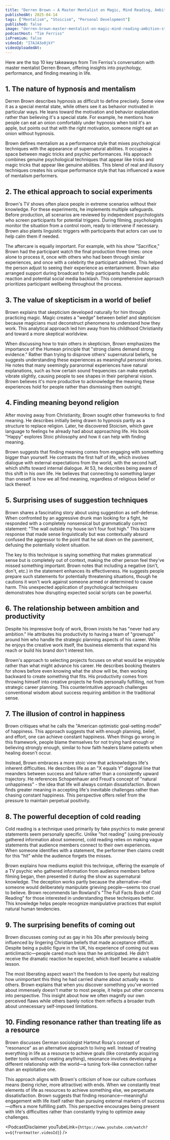 ```yaml
---
title: "Derren Brown — A Master Mentalist on Magic, Mind Reading, Ambition, Stoicism, Religion, and More"
publishedAt: 2025-04-14
tags: ["Mentalism", "Stoicism", "Personal Development"]
published: false
image: "derren-brown-master-mentalist-on-magic-mind-reading-ambition-stoicism-religion.jpg"
podcastHost: "Tim Ferriss"
isPremium: false
videoId: "I7AJA3o0jkY"
videoUploadedAt: 
---
```



<PodcastSummaryPageLayout frontmatter={frontmatter}>

Here are the top 10 key takeaways from Tim Ferriss's conversation with master mentalist Derren Brown, offering insights into psychology, performance, and finding meaning in life.

## 1. The nature of hypnosis and mentalism
Derren Brown describes hypnosis as difficult to define precisely. Some view it as a special mental state, while others see it as behavior motivated in particular ways. He leans toward the motivation and behavior explanation rather than believing it's a special state. For example, he mentions how people can eat an onion comfortably under hypnosis when told it's an apple, but points out that with the right motivation, someone might eat an onion without hypnosis.

Brown defines mentalism as a performance style that mixes psychological techniques with the appearance of supernatural abilities. It occupies a space between magic tricks and psychic performances. His approach combines genuine psychological techniques that appear like tricks and magic tricks that appear like genuine abilities. This blend of real and illusory techniques creates his unique performance style that has influenced a wave of mentalism performers.

## 2. The ethical approach to social experiments
Brown's TV shows often place people in extreme scenarios without their knowledge. For these experiments, he implements multiple safeguards. Before production, all scenarios are reviewed by independent psychologists who screen participants for potential triggers. During filming, psychologists monitor the situation from a control room, ready to intervene if necessary. Brown also plants linguistic triggers with participants that actors can use to help calm them if needed.

The aftercare is equally important. For example, with his show "Sacrifice," Brown had the participant watch the final production three times: once alone to process it, once with others who had been through similar experiences, and once with a celebrity the participant admired. This helped the person adjust to seeing their experience as entertainment. Brown also arranged support during broadcast to help participants handle public reaction and potential social media backlash. This comprehensive approach prioritizes participant wellbeing throughout the process.

## 3. The value of skepticism in a world of belief
Brown explains that skepticism developed naturally for him through practicing magic. Magic creates a "wedge" between belief and skepticism because magicians must deconstruct phenomena to understand how they work. This analytical approach led him away from his childhood Christianity and toward a more skeptical worldview.

When discussing how to train others in skepticism, Brown emphasizes the importance of the Humean principle that "strong claims demand strong evidence." Rather than trying to disprove others' supernatural beliefs, he suggests understanding these experiences as meaningful personal stories. He notes that many seemingly paranormal experiences have natural explanations, such as how certain sound frequencies can make eyeballs vibrate slightly, causing people to see shapes in their peripheral vision. Brown believes it's more productive to acknowledge the meaning these experiences hold for people rather than dismissing them outright.

## 4. Finding meaning beyond religion
After moving away from Christianity, Brown sought other frameworks to find meaning. He describes initially being drawn to hypnosis partly as a structure to replace religion. Later, he discovered Stoicism, which gave language to feelings he already had about approaching life. His book "Happy" explores Stoic philosophy and how it can help with finding meaning.

Brown suggests that finding meaning comes from engaging with something bigger than yourself. He contrasts the first half of life, which involves dialogue with external expectations from the world, with the second half, which shifts toward internal dialogue. At 53, he describes being aware of this shift in his own life. He believes that connecting to something larger than oneself is how we all find meaning, regardless of religious belief or lack thereof.

## 5. Surprising uses of suggestion techniques
Brown shares a fascinating story about using suggestion as self-defense. When confronted by an aggressive drunk man looking for a fight, he responded with a completely nonsensical but grammatically correct statement: "The wall outside my house isn't four foot high." This bizarre response that made sense linguistically but was contextually absurd confused the aggressor to the point that he sat down on the pavement, defusing the potentially violent situation.

The key to this technique is saying something that makes grammatical sense but is completely out of context, making the other person feel they've missed something important. Brown notes that including a negative (isn't, don't, etc.) in the statement enhances its effectiveness. He suggests people prepare such statements for potentially threatening situations, though he cautions it won't work against someone armed or determined to cause harm. This unexpected application of psychological techniques demonstrates how disrupting expected social scripts can be powerful.

## 6. The relationship between ambition and productivity
Despite his impressive body of work, Brown insists he has "never had any ambition." He attributes his productivity to having a team of "grownups" around him who handle the strategic planning aspects of his career. While he enjoys the creative work itself, the business elements that expand his reach or build his brand don't interest him.

Brown's approach to selecting projects focuses on what would be enjoyable rather than what might advance his career. He describes booking theaters for shows before even knowing what the show will be, then working backward to create something that fits. His productivity comes from throwing himself into creative projects he finds personally fulfilling, not from strategic career planning. This counterintuitive approach challenges conventional wisdom about success requiring ambition in the traditional sense.

## 7. The illusion of control in happiness
Brown critiques what he calls the "American optimistic goal-setting model" of happiness. This approach suggests that with enough planning, belief, and effort, one can achieve constant happiness. When things go wrong in this framework, people blame themselves for not trying hard enough or believing strongly enough, similar to how faith healers blame patients when healing doesn't occur.

Instead, Brown embraces a more stoic view that acknowledges life's inherent difficulties. He describes life as an "X equals Y" diagonal line that meanders between success and failure rather than a consistently upward trajectory. He references Schopenhauer and Freud's concept of "natural unhappiness" - the idea that life will always contain dissatisfaction. Brown finds greater meaning in accepting life's inevitable challenges rather than chasing constant happiness. This perspective offers relief from the pressure to maintain perpetual positivity.

## 8. The powerful deception of cold reading
Cold reading is a technique used primarily by fake psychics to make general statements seem personally specific. Unlike "hot reading" (using previously gathered information about someone), cold reading relies on making vague statements that audience members connect to their own experiences. When someone identifies with a statement, the performer then claims credit for this "hit" while the audience forgets the misses.

Brown explains how mediums exploit this technique, offering the example of a TV psychic who gathered information from audience members before filming began, then presented it during the show as supernatural knowledge. The deception works partly because the alternative—that someone would deliberately manipulate grieving people—seems too cruel to believe. Brown recommends Ian Rowland's "The Full Facts Book of Cold Reading" for those interested in understanding these techniques better. This knowledge helps people recognize manipulative practices that exploit natural human tendencies.

## 9. The surprising benefits of coming out
Brown discusses coming out as gay in his 30s after previously being influenced by lingering Christian beliefs that made acceptance difficult. Despite being a public figure in the UK, his experience of coming out was anticlimactic—people cared much less than he anticipated. He didn't receive the dramatic reaction he expected, which itself became a valuable lesson.

The most liberating aspect wasn't the freedom to live openly but realizing how unimportant this thing he had carried shame about actually was to others. Brown explains that when you discover something you've worried about immensely doesn't matter to most people, it helps put other concerns into perspective. This insight about how we often magnify our own perceived flaws while others barely notice them reflects a broader truth about unnecessary self-imposed limitations.

## 10. Finding resonance rather than treating life as a resource
Brown discusses German sociologist Hartmut Rosa's concept of "resonance" as an alternative approach to living well. Instead of treating everything in life as a resource to achieve goals (like constantly acquiring better tools without creating anything), resonance involves developing a different relationship with the world—a tuning fork-like connection rather than an exploitative one.

This approach aligns with Brown's criticism of how our culture confuses means (being richer, more attractive) with ends. When we constantly treat elements of life as resources to achieve something else, we perpetuate dissatisfaction. Brown suggests that finding resonance—meaningful engagement with life itself rather than pursuing external markers of success—offers a more fulfilling path. This perspective encourages being present with life's difficulties rather than constantly trying to optimize away challenges.

<PodcastDisclaimer youTubeLink={`https://www.youtube.com/watch?v=${frontmatter.videoId}`} />

</PodcastSummaryPageLayout>
